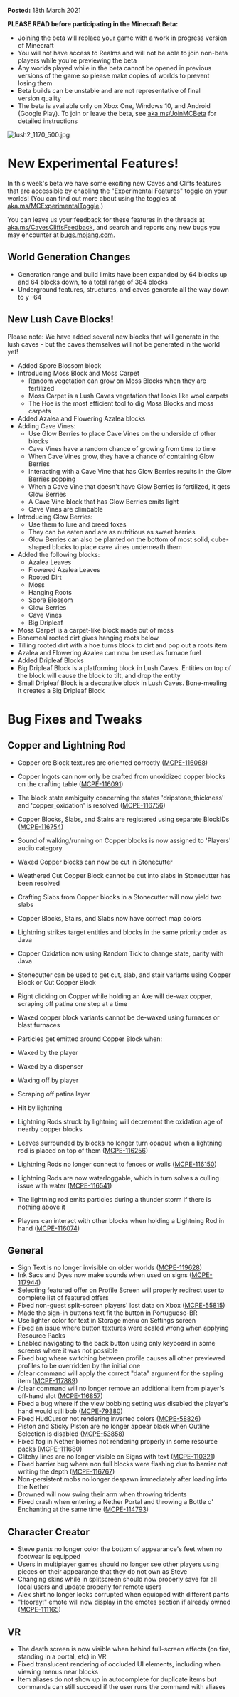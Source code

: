**Posted:** 18th March 2021

**PLEASE READ before participating in the Minecraft Beta:** 

-   Joining the beta will replace your game with a work in progress version of Minecraft 
-   You will not have access to Realms and will not be able to join non-beta players while you're previewing the beta
-   Any worlds played while in the beta cannot be opened in previous versions of the game so please make copies of worlds to prevent losing them 
-   Beta builds can be unstable and are not representative of final version quality 
-   The beta is available only on Xbox One, Windows 10, and Android (Google Play). To join or leave the beta, see [aka.ms/JoinMCBeta](https://aka.ms/JoinMCBeta) for detailed instructions

![lush2_1170_500.jpg](https://feedback.minecraft.net/hc/article_attachments/360089909011/lush2_1170_500.jpg)

# New Experimental Features!

In this week's beta we have some exciting new Caves and Cliffs features that are accessible by enabling the "Experimental Features" toggle on your worlds! (You can find out more about using the toggles at [aka.ms/MCExperimentalToggle](https://aka.ms/MCExperimentalToggle).)

You can leave us your feedback for these features in the threads at [aka.ms/CavesCliffsFeedback](https://aka.ms/CavesCliffsFeedback), and search and reports any new bugs you may encounter at [bugs.mojang.com](https://bugs.mojang.com/).

## **World Generation Changes**

-   Generation range and build limits have been expanded by 64 blocks up and 64 blocks down, to a total range of 384 blocks
-   Underground features, structures, and caves generate all the way down to y -64

## **New Lush Cave Blocks!**

Please note: We have added several new blocks that will generate in the lush caves - but the caves themselves will not be generated in the world yet!

-   Added Spore Blossom block
-   Introducing Moss Block and Moss Carpet
    -   Random vegetation can grow on Moss Blocks when they are fertilized
    -   Moss Carpet is a Lush Caves vegetation that looks like wool carpets
    -   The Hoe is the most efficient tool to dig Moss Blocks and moss carpets
-   Added Azalea and Flowering Azalea blocks
-   Adding Cave Vines:
    -   Use Glow Berries to place Cave Vines on the underside of other blocks
    -   Cave Vines have a random chance of growing from time to time
    -   When Cave Vines grow, they have a chance of containing Glow Berries
    -   Interacting with a Cave Vine that has Glow Berries results in the Glow Berries popping
    -   When a Cave Vine that doesn't have Glow Berries is fertilized, it gets Glow Berries
    -   A Cave Vine block that has Glow Berries emits light
    -   Cave Vines are climbable
-   Introducing Glow Berries:
    -   Use them to lure and breed foxes
    -   They can be eaten and are as nutritious as sweet berries
    -   Glow Berries can also be planted on the bottom of most solid, cube-shaped blocks to place cave vines underneath them
-   Added the following blocks:
    -   Azalea Leaves
    -   Flowered Azalea Leaves
    -   Rooted Dirt
    -   Moss
    -   Hanging Roots
    -   Spore Blossom
    -   Glow Berries
    -   Cave Vines
    -   Big Dripleaf
-   Moss Carpet is a carpet-like block made out of moss
-   Bonemeal rooted dirt gives hanging roots below
-   Tilling rooted dirt with a hoe turns block to dirt and pop out a roots item
-   Azalea and Flowering Azalea can now be used as furnace fuel
-   Added Dripleaf Blocks
-   Big Dripleaf Block is a platforming block in Lush Caves. Entities on top of the block will cause the block to tilt, and drop the entity
-   Small Dripleaf Block is a decorative block in Lush Caves. Bone-mealing it creates a Big Dripleaf Block

# Bug Fixes and Tweaks

## **Copper and Lightning Rod**

-   Copper ore Block textures are oriented correctly ([MCPE-116068](https://bugs.mojang.com/browse/MCPE-116068))
-   Copper Ingots can now only be crafted from unoxidized copper blocks on the crafting table ([MCPE-116091](https://bugs.mojang.com/browse/MCPE-116091))
-   The block state ambiguity concerning the states 'dripstone\_thickness' and 'copper\_oxidation' is resolved ([MCPE-116756](https://bugs.mojang.com/browse/MCPE-116756))
-   Copper Blocks, Slabs, and Stairs are registered using separate BlockIDs ([MCPE-116754](https://bugs.mojang.com/browse/MCPE-116754))
-   Sound of walking/running on Copper blocks is now assigned to 'Players' audio category
-   Waxed Copper blocks can now be cut in Stonecutter
-   Weathered Cut Copper Block cannot be cut into slabs in Stonecutter has been resolved
-   Crafting Slabs from Copper blocks in a Stonecutter will now yield two slabs
-   Copper Blocks, Stairs, and Slabs now have correct map colors
-   Lightning strikes target entities and blocks in the same priority order as Java
-   Copper Oxidation now using Random Tick to change state, parity with Java
-   Stonecutter can be used to get cut, slab, and stair variants using Copper Block or Cut Copper Block
-   Right clicking on Copper while holding an Axe will de-wax copper, scraping off patina one step at a time
-   Waxed copper block variants cannot be de-waxed using furnaces or blast furnaces
-   Particles get emitted around Copper Block when:

-   Waxed by the player
-   Waxed by a dispenser
-   Waxing off by player
-   Scraping off patina layer
-   Hit by lightning

-   Lightning Rods struck by lightning will decrement the oxidation age of nearby copper blocks
-   Leaves surrounded by blocks no longer turn opaque when a lightning rod is placed on top of them ([MCPE-116256](https://bugs.mojang.com/browse/MCPE-116256))
-   Lightning Rods no longer connect to fences or walls ([MCPE-116150](https://bugs.mojang.com/browse/MCPE-116150))
-   Lightning Rods are now waterloggable, which in turn solves a culling issue with water ([MCPE-116541](https://bugs.mojang.com/browse/MCPE-116541))
-   The lightning rod emits particles during a thunder storm if there is nothing above it
-   Players can interact with other blocks when holding a Lightning Rod in hand ([MCPE-116074](https://bugs.mojang.com/browse/MCPE-116074))

## **General**

-   Sign Text is no longer invisible on older worlds ([MCPE-119628](https://bugs.mojang.com/browse/MCPE-119628))
-   Ink Sacs and Dyes now make sounds when used on signs ([MCPE-117944](https://bugs.mojang.com/browse/MCPE-117944))
-   Selecting featured offer on Profile Screen will properly redirect user to complete list of featured offers
-   Fixed non-guest split-screen players' lost data on Xbox ([MCPE-55815](https://bugs.mojang.com/browse/MCPE-55815))
-   Made the sign-in buttons text fit the button in Portuguese-BR
-   Use lighter color for text in Storage menu on Settings screen
-   Fixed an issue where button textures were scaled wrong when applying Resource Packs
-   Enabled navigating to the back button using only keyboard in some screens where it was not possible
-   Fixed bug where switching between profile causes all other previewed profiles to be overridden by the initial one
-   /clear command will apply the correct "data" argument for the sapling item ([MCPE-117889](https://bugs.mojang.com/browse/MCPE-117889))
-   /clear command will no longer remove an additional item from player's off-hand slot ([MCPE-116857](https://bugs.mojang.com/browse/MCPE-116857))
-   Fixed a bug where if the view bobbing setting was disabled the player's hand would still bob ([MCPE-79380](https://bugs.mojang.com/browse/MCPE-79380))
-   Fixed HudCursor not rendering inverted colors ([MCPE-58826](https://bugs.mojang.com/browse/MCPE-58826))
-   Piston and Sticky Piston are no longer appear black when Outline Selection is disabled ([MCPE-53858](https://bugs.mojang.com/browse/MCPE-53858))
-   Fixed fog in Nether biomes not rendering properly in some resource packs ([MCPE-111680](https://bugs.mojang.com/browse/MCPE-111680))
-   Glitchy lines are no longer visible on Signs with text ([MCPE-110321](https://bugs.mojang.com/browse/MCPE-110321))
-   Fixed barrier bug where non full blocks were flashing due to barrier not writing the depth ([MCPE-116767](https://bugs.mojang.com/browse/MCPE-116767))
-   Non-persistent mobs no longer despawn immediately after loading into the Nether
-   Drowned will now swing their arm when throwing tridents
-   Fixed crash when entering a Nether Portal and throwing a Bottle o' Enchanting at the same time ([MCPE-114793](https://bugs.mojang.com/browse/MCPE-114793))

## **Character Creator**

-   Steve pants no longer color the bottom of appearance's feet when no footwear is equipped
-   Users in multiplayer games should no longer see other players using pieces on their appearance that they do not own as Steve
-   Changing skins while in splitscreen should now properly save for all local users and update properly for remote users
-   Alex shirt no longer looks corrupted when equipped with different pants
-   "Hooray!" emote will now display in the emotes section if already owned ([MCPE-111165](https://bugs.mojang.com/browse/MCPE-111165))

## **VR**

-   The death screen is now visible when behind full-screen effects (on fire, standing in a portal, etc) in VR
-   Fixed translucent rendering of occluded UI elements, including when viewing menus near blocks
-   Item aliases do not show up in autocomplete for duplicate items but commands can still succeed if the user runs the command with aliases